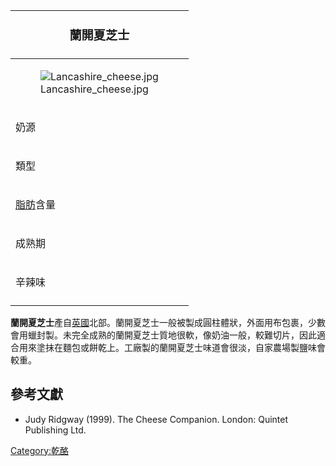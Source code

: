 {{noteTA
|G1=Food
}}
{| class="infobox bordered" style="align: right; width: 20em; font-size: 90%; text-align: left; float: right;" cellpadding="3"
|-
! colspan=2 bgcolor="#FFCCAA" style="font-size: 120%; text-align: center;" |'''蘭開夏芝士'''
|-----
|colspan=2|[[File:Lancashire_cheese.jpg|center]]
|-----
| 奶源|| [[牛奶|牛奶]]
|-----
| 類型 ||硬質
|-----
| [[脂肪|脂肪]]含量 || 45%-48%
|-----
| 成熟期 || 3-6個月
|-----
| 辛辣味 ||溫和到強烈
|-
|}

'''蘭開夏芝士'''產自[[英國|英國]]北部。蘭開夏芝士一般被製成圓柱體狀，外面用布包裹，少數會用蠟封製。未完全成熟的蘭開夏芝士質地很軟，像奶油一般，較難切片，因此適合用來塗抹在麵包或餅乾上。工廠製的蘭開夏芝士味道會很淡，自家農場製鹽味會較重。

==參考文獻==
*Judy Ridgway (1999). The Cheese Companion. London: Quintet Publishing Ltd.

{{food-stub}}

[[Category:乾酪|Category:乾酪]]